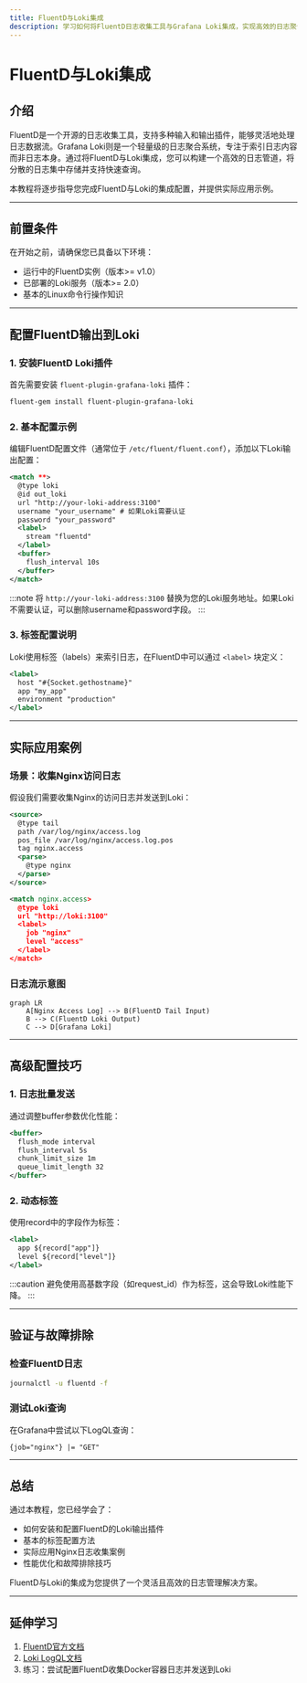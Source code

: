```yaml
---
title: FluentD与Loki集成
description: 学习如何将FluentD日志收集工具与Grafana Loki集成，实现高效的日志聚合与查询。
---
```


# FluentD与Loki集成

## 介绍

FluentD是一个开源的日志收集工具，支持多种输入和输出插件，能够灵活地处理日志数据流。Grafana Loki则是一个轻量级的日志聚合系统，专注于索引日志内容而非日志本身。通过将FluentD与Loki集成，您可以构建一个高效的日志管道，将分散的日志集中存储并支持快速查询。

本教程将逐步指导您完成FluentD与Loki的集成配置，并提供实际应用示例。

---

## 前置条件

在开始之前，请确保您已具备以下环境：
- 运行中的FluentD实例（版本>= v1.0）
- 已部署的Loki服务（版本>= 2.0）
- 基本的Linux命令行操作知识

---

## 配置FluentD输出到Loki

### 1. 安装FluentD Loki插件
首先需要安装 `fluent-plugin-grafana-loki` 插件：
```bash
fluent-gem install fluent-plugin-grafana-loki
```

### 2. 基本配置示例
编辑FluentD配置文件（通常位于 `/etc/fluent/fluent.conf`），添加以下Loki输出配置：

```xml
<match **>
  @type loki
  @id out_loki
  url "http://your-loki-address:3100"
  username "your_username" # 如果Loki需要认证
  password "your_password"
  <label>
    stream "fluentd"
  </label>
  <buffer>
    flush_interval 10s
  </buffer>
</match>
```

:::note
将 `http://your-loki-address:3100` 替换为您的Loki服务地址。如果Loki不需要认证，可以删除username和password字段。
:::

### 3. 标签配置说明
Loki使用标签（labels）来索引日志，在FluentD中可以通过 `<label>` 块定义：

```xml
<label>
  host "#{Socket.gethostname}"
  app "my_app"
  environment "production"
</label>
```

---

## 实际应用案例

### 场景：收集Nginx访问日志
假设我们需要收集Nginx的访问日志并发送到Loki：

```xml
<source>
  @type tail
  path /var/log/nginx/access.log
  pos_file /var/log/nginx/access.log.pos
  tag nginx.access
  <parse>
    @type nginx
  </parse>
</source>

<match nginx.access>
  @type loki
  url "http://loki:3100"
  <label>
    job "nginx"
    level "access"
  </label>
</match>
```

### 日志流示意图
```mermaid
graph LR
    A[Nginx Access Log] --> B(FluentD Tail Input)
    B --> C(FluentD Loki Output)
    C --> D[Grafana Loki]
```

---

## 高级配置技巧

### 1. 日志批量发送
通过调整buffer参数优化性能：
```xml
<buffer>
  flush_mode interval
  flush_interval 5s
  chunk_limit_size 1m
  queue_limit_length 32
</buffer>
```

### 2. 动态标签
使用record中的字段作为标签：
```xml
<label>
  app ${record["app"]}
  level ${record["level"]}
</label>
```

:::caution
避免使用高基数字段（如request_id）作为标签，这会导致Loki性能下降。
:::

---

## 验证与故障排除

### 检查FluentD日志
```bash
journalctl -u fluentd -f
```

### 测试Loki查询
在Grafana中尝试以下LogQL查询：
```logql
{job="nginx"} |= "GET"
```

---

## 总结

通过本教程，您已经学会了：
- 如何安装和配置FluentD的Loki输出插件
- 基本的标签配置方法
- 实际应用Nginx日志收集案例
- 性能优化和故障排除技巧

FluentD与Loki的集成为您提供了一个灵活且高效的日志管理解决方案。

---

## 延伸学习

1. [FluentD官方文档](https://docs.fluentd.org/)
2. [Loki LogQL文档](https://grafana.com/docs/loki/latest/logql/)
3. 练习：尝试配置FluentD收集Docker容器日志并发送到Loki